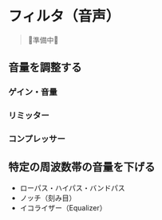 # フィルタ（音声）

> 🚧準備中🚧


## 音量を調整する

### ゲイン・音量

### リミッター

### コンプレッサー


## 特定の周波数帯の音量を下げる

- ローパス・ハイパス・バンドパス
- ノッチ（刻み目）
- イコライザー（Equalizer）
